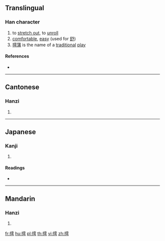 ==Translingual==

===Han character===
{{Han char|rn=64|rad=手|as=11|sn=14|four=51027|canj=QMBS|ids=⿰扌雩}}

# to [[stretch out]], to [[unroll]]
# [[comfortable]], [[easy]] (used for [[舒]])
# [[摴蒲]] is the name of a [[traditional]] [[play]]

====References====
* {{Han ref|kx=0451.250|dkj=12639|dj=0802.040|hdz=31944.080|uh=6474|ud=25716|bh=E1DD|bd=57821}}

----

==Cantonese==

===Hanzi===
{{yue-hanzi|jyut=[[syu1]]|y=syu1}}

# {{defn|lang=yue|sort=手11}}

----

==Japanese==

===Kanji===
{{ja-kanji|grade=|rs=手11}}

# {{defn|lang=ja|sort=手11}}

====Readings====
* {{ja-readings|on=[[ちょ]] (cho), [[ち]] (chi)|kun=[[のべる]] (noberu)}}

----

==Mandarin==

===Hanzi===
{{cmn-hanzi|pin=[[chū]] ([[chu1]])|wg=ch'u<sup>1</sup>}}

# {{defn|lang=cmn|sort=手11}}

[[fr:摴]]
[[hu:摴]]
[[pl:摴]]
[[th:摴]]
[[vi:摴]]
[[zh:摴]]